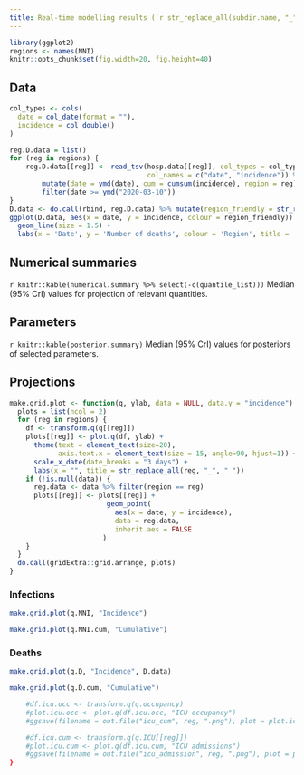 ```yaml
---
title: Real-time modelling results (`r str_replace_all(subdir.name, "_", " ")`)
---
```


```r
library(ggplot2)
regions <- names(NNI)
knitr::opts_chunk$set(fig.width=20, fig.height=40) 
```

## Data

```r
col_types <- cols(
  date = col_date(format = ""),
  incidence = col_double()
)

reg.D.data = list()
for (reg in regions) {
	reg.D.data[[reg]] <- read_tsv(hosp.data[[reg]], col_types = col_types, 
	                              col_names = c("date", "incidence")) %>%
		mutate(date = ymd(date), cum = cumsum(incidence), region = reg) %>%
		filter(date >= ymd("2020-03-10"))
}
D.data <- do.call(rbind, reg.D.data) %>% mutate(region_friendly = str_replace_all(region, "_", " "))
ggplot(D.data, aes(x = date, y = incidence, colour = region_friendly)) +
  geom_line(size = 1.5) +
  labs(x = 'Date', y = 'Number of deaths', colour = 'Region', title = 'Incidence of deaths')
```


## Numerical summaries

`r knitr::kable(numerical.summary %>% select(-c(quantile_list)))`
Median (95% CrI) values for projection of relevant quantities.

## Parameters

`r knitr::kable(posterior.summary)`
Median (95% CrI) values for posteriors of selected parameters.

## Projections

```r
make.grid.plot <- function(q, ylab, data = NULL, data.y = "incidence") {
  plots = list(ncol = 2)
  for (reg in regions) {
  	df <- transform.q(q[[reg]])
  	plots[[reg]] <- plot.q(df, ylab) +
  	  theme(text = element_text(size=20),
            axis.text.x = element_text(size = 15, angle=90, hjust=1)) +
  	  scale_x_date(date_breaks = "3 days") +
  	  labs(x = "", title = str_replace_all(reg, "_", " "))
  	if (!is.null(data)) {
  	  reg.data <- data %>% filter(region == reg)
  	  plots[[reg]] <- plots[[reg]] +
  	                    geom_point(
  	                      aes(x = date, y = incidence),
  	                      data = reg.data,
  	                      inherit.aes = FALSE
  	                   )
  	}
  }
  do.call(gridExtra::grid.arrange, plots)
}
```


### Infections

```r
make.grid.plot(q.NNI, "Incidence")
```

```r
make.grid.plot(q.NNI.cum, "Cumulative")
```


### Deaths

```r
make.grid.plot(q.D, "Incidence", D.data)
```

```r
make.grid.plot(q.D.cum, "Cumulative")
```

```r

	#df.icu.occ <- transform.q(q.occupancy)
	#plot.icu.occ <- plot.q(df.icu.occ, "ICU occupancy")
	#ggsave(filename = out.file("icu_cum", reg, ".png"), plot = plot.icu.occ)

	#df.icu.cum <- transform.q(q.ICU[[reg]])
	#plot.icu.cum <- plot.q(df.icu.cum, "ICU admissions")
	#ggsave(filename = out.file("icu_admission", reg, ".png"), plot = plot.icu.cum)
}

```
